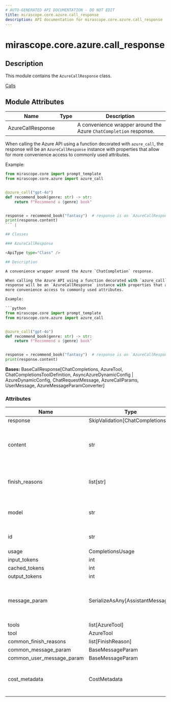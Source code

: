 ```yaml
---
# AUTO-GENERATED API DOCUMENTATION - DO NOT EDIT
title: mirascope.core.azure.call_response
description: API documentation for mirascope.core.azure.call_response
---
```


# mirascope.core.azure.call_response

<ApiType type="Module" />

## Description

This module contains the `AzureCallResponse` class.

<Info title="Usage">

[Calls](/docs/mirascope/learn/calls#handling-responses)

</Info>

## Module Attributes

| Name | Type | Description |
| ---- | ---- | ----------- |
| AzureCallResponse |  | A convenience wrapper around the Azure `ChatCompletion` response.

When calling the Azure API using a function decorated with `azure_call`, the
response will be an `AzureCallResponse` instance with properties that allow for
more convenience access to commonly used attributes.

Example:

```python
from mirascope.core import prompt_template
from mirascope.core.azure import azure_call


@azure_call("gpt-4o")
def recommend_book(genre: str) -> str:
    return f"Recommend a {genre} book"


response = recommend_book("fantasy")  # response is an `AzureCallResponse` instance
print(response.content)
``` |

## Classes

### AzureCallResponse

<ApiType type="Class" />

## Description

A convenience wrapper around the Azure `ChatCompletion` response.

When calling the Azure API using a function decorated with `azure_call`, the
response will be an `AzureCallResponse` instance with properties that allow for
more convenience access to commonly used attributes.

Example:

```python
from mirascope.core import prompt_template
from mirascope.core.azure import azure_call


@azure_call("gpt-4o")
def recommend_book(genre: str) -> str:
    return f"Recommend a {genre} book"


response = recommend_book("fantasy")  # response is an `AzureCallResponse` instance
print(response.content)
```

**Bases:** BaseCallResponse[ChatCompletions, AzureTool, ChatCompletionsToolDefinition, AsyncAzureDynamicConfig | AzureDynamicConfig, ChatRequestMessage, AzureCallParams, UserMessage, AzureMessageParamConverter]

### Attributes

| Name | Type | Description |
| ---- | ---- | ----------- |
| response | SkipValidation[ChatCompletions] |  |
| content | str | Returns the content of the chat completion for the 0th choice. |
| finish_reasons | list[str] | Returns the finish reasons of the response. |
| model | str | Returns the name of the response model. |
| id | str | Returns the id of the response. |
| usage | CompletionsUsage | None | Returns the usage of the chat completion. |
| input_tokens | int | None | Returns the number of input tokens. |
| cached_tokens | int | None | Returns the number of cached tokens. |
| output_tokens | int | None | Returns the number of output tokens. |
| message_param | SerializeAsAny[AssistantMessage] | Returns the assistants's response as a message parameter. |
| tools | list[AzureTool] | None | Returns any available tool calls as their `AzureTool` definition. |
| tool | AzureTool | None | Returns the 0th tool for the 0th choice message. |
| common_finish_reasons | list[FinishReason] | None | Provider-agnostic finish reasons. |
| common_message_param | BaseMessageParam |  |
| common_user_message_param | BaseMessageParam | None |  |
| cost_metadata | CostMetadata | Get metadata required for cost calculation. |



